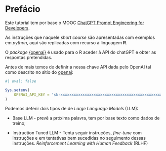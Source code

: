 # Prefácio

Este tutorial tem por base o MOOC [ChatGPT Prompt Engineering for Developers](https://learn.deeplearning.ai/).

As instruções que naquele *short course* são apresentadas com exemplos em *python*, aqui são replicadas com recurso à linguagem **R**.

O *package* [{openai}](https://cloud.r-project.org/web/packages/openai/index.html) é usado para o R aceder à API do chatGPT e obter as respontas pretendidas.

Antes de mais temos de definir a nossa chave API dada pelo OpenAI tal como descrito no sitio do [openai](https://irudnyts.github.io/openai/):

```r
#| eval: false

Sys.setenv(
    OPENAI_API_KEY = 'sk-xxxxxxxxxxxxxxxxxxxxxxxxxxxxxxxxxxxxxxxxxxxxxxxx'
)

```

Podemos deferir dois tipos de de *Large Language Models* (LLM):

+ Base LLM - prevê a próxima palavra, tem por base texto como dados de treino;

+ Instruction Tuned LLM - Tenta seguir instruções, *fine-tune* com instruções e em tentativas bem sucedidas no seguimento dessas instruções. *Reinforcement Learning with Human Feedback* (RLHF)


